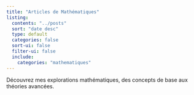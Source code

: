 ```yaml
---
title: "Articles de Mathématiques"
listing:
  contents: "../posts"
  sort: "date desc"
  type: default
  categories: false
  sort-ui: false
  filter-ui: false
  include:
    categories: "mathematiques"
---
```


Découvrez mes explorations mathématiques, des concepts de base aux théories avancées.